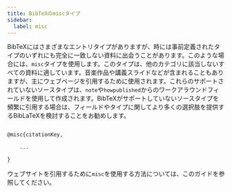 ```yaml
---
title: BibTeXのmiscタイプ
sidebar:
  label: misc
---
```



BibTeXにはさまざまなエントリタイプがありますが、時には事前定義されたタイプのいずれにも完全に一致しない資料に出会うことがあります。このような場合には、`misc`タイプを使用します。このタイプは、他のカテゴリに該当しないすべての資料に適しています。音楽作品や講義スライドなどが含まれることもありますが、主にウェブページを引用するために使用されます。これらのサポートされていないソースタイプは、`note`や`howpublished`からのワークアラウンドフィールドを使用して作成されます。BibTeXがサポートしていないソースタイプを頻繁に引用する場合は、フィールドやタイプに関してより多くの選択肢を提供するBibLaTeXを検討することをお勧めします。

<CiteDrive/>

```latex

@misc{citationKey,

	...

}

```

ウェブサイトを引用するために`misc`を使用する方法については、このガイドを参照してください。
